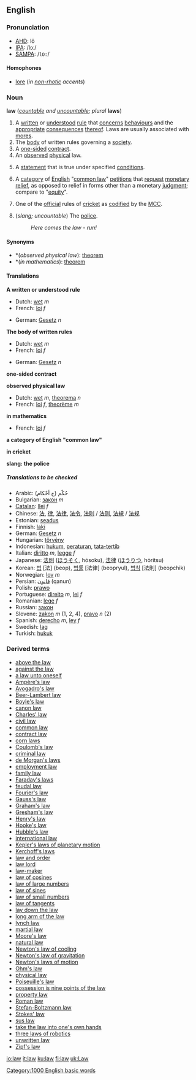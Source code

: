{{wikipedia}}
==English==
===Pronunciation===
*[[AHD]]: lô
*[[IPA]]: /lɔː/
*[[SAMPA]]: /<tt>lO:</tt>/

====Homophones====
*[[lore]] (''in [[non-rhotic]] accents'')

===Noun===
'''law''' (''[[countable]] and [[uncountable]]; plural'' '''laws''')

#<!--DefA--> A [[written]] or [[understood]] [[rule]] that [[concern]]s [[behaviour]]s and the [[appropriate]] [[consequence]]s [[thereof]].  Laws are usually associated with [[mores]].
#<!--DefB--> The [[body]] of written rules governing a [[society]].
#<!--DefC--> A [[one-sided]] [[contract]].
#<!--DefD--> An [[observed]] [[physical]] law.
#<!--DefG-->{{mathematics}} A [[statement]] that is true under specified [[condition]]s.
#<!--DefE--> A [[category]] of [[English]] "[[common law]]" [[petition]]s that [[request]] [[monetary]] [[relief]], as opposed to relief in forms other than a monetary [[judgment]]; compare to "[[equity]]".
#<!--DefF-->{{cricket}} One of the [[official]] rules of [[cricket]] as [[codified]] by the [[MCC]].
#<!--DefH-->(''slang; uncountable'') The [[police]].
#:''Here comes the law - run!''

====Synonyms====
*<!--DefD-->*(''observed physical law''): [[theorem]]
*<!--DefG-->*(''in mathematics''): [[theorem]]

====Translations====

<!--DefA-->'''A written or understood rule'''
{{top}}
*Dutch: [[wet#Dutch|wet]] ''m''
*French: [[loi]] ''f''
{{mid}}
*German: [[Gesetz]] ''n''
{{bottom}}

<!--DefB-->'''The body of written rules'''
{{top}}
*Dutch: [[wet#Dutch|wet]] ''m''
*French: [[loi]] ''f''
{{mid}}
*German: [[Gesetz]] ''n''
{{bottom}}

<!--DefC-->'''one-sided contract'''
{{top}}
{{mid}}
{{bottom}}

<!--DefD-->'''observed physical law'''
{{top}}
*Dutch: [[wet#Dutch|wet]] ''m'', [[theorema]] ''n''
*French: [[loi]] ''f'', [[theorème]] ''m''
{{mid}}
{{bottom}}

<!--DefG-->'''in mathematics'''
{{top}}
*French: [[loi]] ''f''
{{mid}}
{{bottom}}

<!--DefE-->'''a category of English "common law"'''
{{top}}
{{mid}}
{{bottom}}

<!--DefF-->'''in cricket'''
{{top}}
{{mid}}
{{bottom}}

<!--DefH-->'''slang: the police'''
{{top}}
{{mid}}
{{bottom}}

=====Translations to be checked=====
*Arabic: (حُكْم (ج أحْكام
*Bulgarian: [[закон]] ''m''
*[[Catalan]]: [[llei]] ''f''
*Chinese: [[法]], [[律]], [[法律]], [[法令]], [[法則]] / [[法则]], [[法規]] / [[法规]]
*Estonian: [[seadus]]
*Finnish: [[laki]]
*German: [[Gesetz]] ''n''
*Hungarian: [[törvény]]
*Indonesian: [[hukum]], [[atur|peraturan]], [[tata-tertib]]
*Italian: [[diritto]] ''m'', [[legge]] ''f''
*Japanese: [[法則]] ([[ほうそく]], hōsoku), [[法律]] ([[ほうりつ]], hōritsu)
*Korean: [[법]] [法] (beop), [[법률]] [法律] (beopryul), [[법칙]] [法則] (beopchik)
*Norwegian: [[lov]] ''m''
*Persian: [[قانون]] (qanun)
*Polish: [[prawo]]
*Portuguese: [[direito]] ''m'', [[lei]] ''f''
*Romanian: [[lege]] ''f''
*Russian: [[закон]]
*Slovene: [[zakon]] ''m'' (1, 2, 4), [[pravo]] ''n'' (2)
*Spanish: [[derecho]] ''m'', [[ley]] ''f''
*Swedish: [[lag]] '' ''
*Turkish: [[hukuk]]

===Derived terms===
*[[above the law]]
*[[against the law]]
*[[a law unto oneself]]
*[[Ampère's law]]
*[[Avogadro's law]]
*[[Beer-Lambert law]]
*[[Boyle's law]]
*[[canon law]]
*[[Charles' law]]
*[[civil law]]
*[[common law]]
*[[contract law]]
*[[corn laws]]
*[[Coulomb's law]]
*[[criminal law]]
*[[de Morgan's laws]]
*[[employment law]]
*[[family law]]
*[[Faraday's law]]s
*[[feudal law]]
*[[Fourier's law]]
*[[Gauss's law]]
*[[Graham's law]]
*[[Gresham's law]]
*[[Henry's law]]
*[[Hooke's law]]
*[[Hubble's law]]
*[[international law]]
*[[Kepler's laws of planetary motion]]
*[[Kerchoff's laws]]
*[[law and order]]
*[[law lord]]
*[[law-maker]]
*[[law of cosines]]
*[[law of large numbers]]<!--mathematics-->
*[[law of sines]]
*[[law of small numbers]]<!--mathematics-->
*[[law of tangents]]
*[[lay down the law]]
*[[long arm of the law]]
*[[lynch law]]
*[[martial law]]
*[[Moore's law]]
*[[natural law]]
*[[Newton's law of cooling]]
*[[Newton's law of gravitation]]
*[[Newton's laws of motion]]
*[[Ohm's law]]
*[[physical law]]
*[[Poiseuille's law]]
*[[possession is nine points of the law]]
*[[property law]]
*[[Roman law]]
*[[Stefan-Boltzmann law]]
*[[Stokes' law]]
*[[sus law]]
*[[take the law into one's own hands]]
*[[three laws of robotics]]
*[[unwritten law]]
*[[Zipf's law]]

[[Category:1000 English basic words]]

[[io:law]]
[[it:law]]
[[ku:law]]
[[fi:law]]
[[uk:Law]]